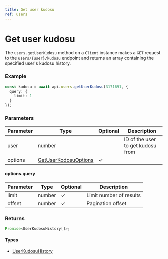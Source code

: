 ```yaml
---
title: Get user kudosu
ref: users
---
```


# Get user kudosu

The `users.getUserKudosu` method on a `Client` instance makes a `GET` request to the `users/{user}/kudosu` endpoint and returns an array containing the specified user's kudosu history.

### Example

```ts
const kudosu = await api.users.getUserKudosu(3171691, {
  query: {
    limit: 1
  }
});
```

### Parameters

| Parameter | Type                                                | Optional | Description                       |
| --------- | --------------------------------------------------- | -------- | --------------------------------- |
| user      | number                                              |          | ID of the user to get kudosu from |
| options   | [GetUserKodosuOptions](/references/get-user-kudosu-options) | ✓        |                                   |

#### options.query

| Parameter | Type   | Optional | Description             |
| --------- | ------ | -------- | ----------------------- |
| limit     | number | ✓        | Limit number of results |
| offset    | number | ✓        | Pagination offset       |

### Returns

```ts
Promise<UserKudosuHistory[]>;
```

#### Types

- [UserKudosuHistory](/references/user-kudosu-history)

